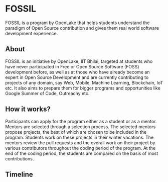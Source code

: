 
<div className="min-h-screen flex flex-col justify-center text-center container m-auto max-w-prose px-4">
	<h1 className="font-mono text-6xl mb-8">
		<span className="text-blue-600">FOSS</span>IL
	</h1>
	<p className="text-2xl">
		FOSSIL is a program by OpenLake that helps students understand the paradigm
		of Open Source contribution and gives them real world software development
		experience.
	</p>
</div>

<article className="prose lg:prose-xl mx-auto px-4">
<h2>About</h2>

FOSSIL is an initiative by OpenLake, IIT Bhilai, targeted at students who have never participated in Free or Open Source Software (FOSS) development before, as well as at those who have already become an expert in Open Source Development and are currently contributing to projects of any domain, say Web, Mobile, Machine Learning, Blockchain, IoT etc. It also aims to prepare them for bigger programs and opportunities like Google Summer of Code, Outreachy etc.

<h2>How it works?</h2>

Participants can apply for the program either as a student or as a mentor. Mentors are selected through a selection process. The selected mentors propose projects, the best of which are chosen to be included in the program. Students work on these projects in their winter vacations. The mentors review the pull requests and the overall work on their project by various contributors throughout the coding period of the program. At the end of the coding period, the students are compared on the basis of most contributions.

<h2>Timeline</h2>

</article>

<div className="container m-auto max-w-screen-md py-8 overflow-x-hidden">
	<Timeline />
</div>
